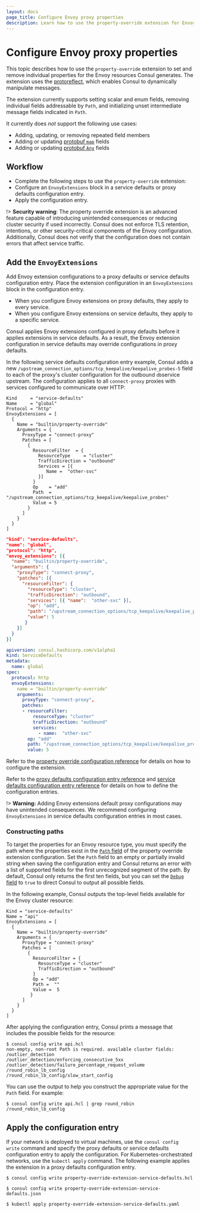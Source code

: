 ```yaml
---
layout: docs
page_title: Configure Envoy proxy properties
description: Learn how to use the property-override extension for Envoy proxies to set and remove individual properties for the Envoy resources Consul generates.
---
```


# Configure Envoy proxy properties

This topic describes how to use the `property-override` extension to set and remove individual properties for the Envoy resources Consul generates. The extension uses the [protoreflect](https://pkg.go.dev/google.golang.org/protobuf/reflect/protoreflect), which enables Consul to dynamically manipulate messages.

The extension currently supports setting scalar and enum fields, removing individual fields addressable by `Path`, and initializing unset intermediate message fields indicated in `Path`.

It currently does _not_ support the following use cases:
- Adding, updating, or removing repeated field members
- Adding or updating [protobuf `map`](https://protobuf.dev/programming-guides/proto3/#maps) fields
- Adding or updating [protobuf `Any`](https://protobuf.dev/programming-guides/proto3/#any) fields

## Workflow

- Complete the following steps to use the `property-override` extension:
- Configure an `EnvoyExtensions` block in a service defaults or proxy defaults configuration entry. 
- Apply the configuration entry.

!> **Security warning**: The property override extension is an advanced feature capable of introducing unintended consequences or reducing cluster security if used incorrectly. Consul does not enforce TLS retention, intentions, or other security-critical components of the Envoy configuration. Additionally, Consul does not verify that the configuration does not contain errors that affect service traffic.

## Add the `EnvoyExtensions`

Add Envoy extension configurations to a proxy defaults or service defaults configuration entry. Place the extension configuration in an `EnvoyExtensions` block in the configuration entry.

- When you configure Envoy extensions on proxy defaults, they apply to every service.
- When you configure Envoy extensions on service defaults, they apply to a specific service.

Consul applies Envoy extensions configured in proxy defaults before it applies extensions in service defaults. As a result, the Envoy extension configuration in service defaults may  override configurations in proxy defaults.

In the following service defaults configuration entry example, Consul adds a new `/upstream_connection_options/tcp_keepalive/keepalive_probes-5` field to each of the proxy's cluster configuration for the outbound `db`service upstream. The configuration applies to all `connect-proxy` proxies with services configured to communicate over HTTP:

<Tabs>
<Tab heading="HCL" group="hcl">
<CodeBlockConfig filename="property-override-extension-service-defaults.hcl">

```hcl
Kind     = "service-defaults"
Name     = "global"
Protocol = "http"
EnvoyExtensions = [ 
  {
    Name = "builtin/property-override"
    Arguments = {
      ProxyType = "connect-proxy"
      Patches = [
        {
          ResourceFilter  = {
            ResourceType     = "cluster"
            TrafficDirection = "outbound"
            Services = [{
               Name =  "other-svc"
            }]
          }
          Op    = "add"
          Path  = "/upstream_connection_options/tcp_keepalive/keepalive_probes"
          Value = 5
        }
      ]
    }
  }
]
```
</CodeBlockConfig>
</Tab>

<Tab heading="JSON" group="json">
<CodeBlockConfig filename="property-override-extension-service-defaults.json">

```json
"kind": "service-defaults",
"name": "global",
"protocol": "http",
"envoy_extensions": [{
  "name": "builtin/property-override",
  "arguments": {
    "proxyType": "connect-proxy",
    "patches": [{
      "resourceFilter": {
        "resourceType": "cluster", 
        "trafficDirection": "outbound",
        "services": [{ "name":  "other-svc" }],
        "op": "add",
        "path": "/upstream_connection_options/tcp_keepalive/keepalive_probes",
        "value": 5
       }
    }]
  }
}]
```
</CodeBlockConfig>
</Tab>
<Tab heading="Kubernetes" group="kubernetes">
<CodeBlockConfig filename="property-override-extension-proxy-defaults.yaml">

```yaml
apiversion: consul.hashicorp.com/v1alpha1
kind: ServiceDefaults
metadata:
  name: global
spec:
  protocol: http
  envoyExtensions:
    name = "builtin/property-override"
    arguments: 
      proxyType: "connect-proxy",
      patches: 
      - resourceFilter: 
          resourceType: "cluster" 
          trafficDirection: "outbound"
          services: 
            - name:  "other-svc"
        op: "add"
        path: "/upstream_connection_options/tcp_keepalive/keepalive_probes",
        value: 5
```

</CodeBlockConfig>
</Tab>
</Tabs>


Refer to the [property override configuration reference](/consul/docs/connect/proxies/envoy-extensions/configuration/property-override) for details on how to configure the extension. 

Refer to the [proxy defaults configuration entry reference](/consul/docs/connect/config-entries/proxy-defaults) and [service defaults configuration entry reference](/consul/docs/connect/config-entries/service-defaults) for details on how to define the configuration entries. 

!> **Warning:** Adding Envoy extensions default proxy configurations may have unintended consequences. We recommend configuring `EnvoyExtensions` in service defaults configuration entries in most cases.

### Constructing paths

To target the properties for an Envoy resource type, you must specify the path where the properties exist in the [`Path` field](/consul/docs/connect/proxies/envoy-extensions/configuration/property-override#patches-path) of the property override extension configuration. Set the `Path` field to an empty or partially invalid string when saving the configuration entry and Consul returns an error with a list of supported fields for the first unrecognized segment of the path. By default, Consul only returns the first ten fields, but you can set the [`Debug` field](/consul/docs/connect/proxies/envoy-extensions/configuration/property-override#debug) to `true`  to direct Consul to output all possible fields. 

In the following example, Consul outputs the top-level fields available for the Envoy cluster resource:

```hcl
Kind = "service-defaults"
Name = "api"
EnvoyExtensions = [
  {
    Name = "builtin/property-override"
    Arguments = {
      ProxyType = "connect-proxy"
      Patches = [
        {
          ResourceFilter = {
            ResourceType = "cluster"
            TrafficDirection = "outbound"
          }
          Op = "add"
          Path =  ""
          Value =  5
         }
      ]
    }
  }
]
```

After applying the configuration entry, Consul prints a message that includes the possible fields for the resource:

```shell-session
$ consul config write api.hcl
non-empty, non-root Path is required. available cluster fields:
/outlier_detection
/outlier_detection/enforcing_consecutive_5xx
/outlier_detection/failure_percentage_request_volume
/round_robin_lb_config
/round_robin_lb_config/slow_start_config
```

You can use the output to help you construct the appropriate value for the `Path` field. For example:

```shell-session
$ consul config write api.hcl | grep round_robin
/round_robin_lb_config
```




## Apply the configuration entry

If your network is deployed to virtual machines, use the `consul config write` command and specify the proxy defaults or service defaults configuration entry to apply the configuration. For Kubernetes-orchestrated networks, use the `kubectl apply` command. The following example applies the extension in a proxy defaults configuration entry.

<Tabs>
<Tab heading="HCL" group="hcl">

```shell-session
$ consul config write property-override-extension-service-defaults.hcl
```

</Tab>
<Tab heading="JSON" group="json">

```shell-session
$ consul config write property-override-extension-service-defaults.json

```

</Tab>
<Tab heading="Kubernetes" group="kubernetes">

```shell-session
$ kubectl apply property-override-extension-service-defaults.yaml
```

</Tab>
</Tabs>
